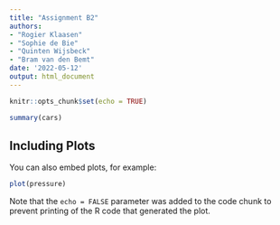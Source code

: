 ```yaml
---
title: "Assignment B2"
authors: 
- "Rogier Klaasen"
- "Sophie de Bie"
- "Quinten Wijsbeck"
- "Bram van den Bemt"
date: '2022-05-12'
output: html_document
---
```


```r
knitr::opts_chunk$set(echo = TRUE)
```

```r
summary(cars)
```

## Including Plots

You can also embed plots, for example:

```r
plot(pressure)
```

Note that the `echo = FALSE` parameter was added to the code chunk to prevent printing of the R code that generated the plot.

